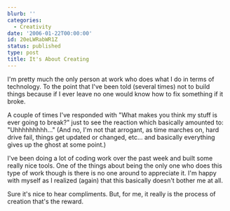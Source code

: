 ```yaml
---
blurb: ''
categories:
  - Creativity
date: '2006-01-22T00:00:00'
id: 20eLWRabWR1Z
status: published
type: post
title: It's About Creating
---
```


I'm pretty much the only person at work who does what I do in terms of technology. To the point that I've been told (several times) not to build things because if I ever leave no one would know how to fix something if it broke. 

A couple of times I've responded with "What makes you think my stuff is ever going to break?" just to see the reaction which basically amounted to: "Uhhhhhhhhh..." (And no, I'm not that arrogant, as time marches on, hard drive fail, things get updated or changed, etc... and basically everything gives up the ghost at some point.)

I've been doing a lot of coding work over the past week and built some really nice tools. One of the things about being the only one who does this type of work though is there is no one around to appreciate it. I'm happy with myself as I realized (again) that this basically doesn't bother me at all. 

Sure it's nice to hear compliments. But, for me, it really is the process of creation that's the reward.

